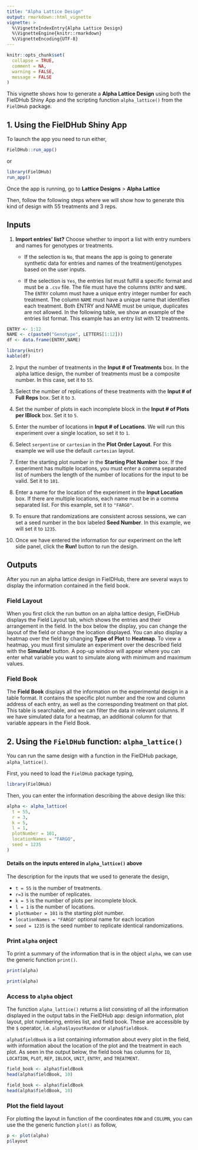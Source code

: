 ```yaml
---
title: "Alpha Lattice Design"
output: rmarkdown::html_vignette
vignette: >
  %\VignetteIndexEntry{Alpha Lattice Design}
  %\VignetteEngine{knitr::rmarkdown}
  %\VignetteEncoding{UTF-8}
---
```


```r
knitr::opts_chunk$set(
  collapse = TRUE,
  comment = NA,
  warning = FALSE, 
  message = FALSE
)
```

This vignette shows how to generate a **Alpha Lattice Design** using both the FielDHub Shiny App and the scripting function `alpha_lattice()` from the `FielDHub` package.

## 1. Using the FielDHub Shiny App

To launch the app you need to run either,

```r
FielDHub::run_app()
```

or

```r
library(FielDHub)
run_app()
```

Once the app is running, go to **Lattice Designs** > **Alpha Lattice**

Then, follow the following steps where we will show how to generate this kind of design with 55 treatments and 3 reps.

## Inputs

1. **Import entries' list?** Choose whether to import a list with entry numbers and names for genotypes or treatments.
    * If the selection is `No`, that means the app is going to generate synthetic data for entries and names of the treatment/genotypes based on the user inputs.

    * If the selection is `Yes`, the entries list must fulfill a specific format and must be a `.csv` file. The file must have the columns `ENTRY` and `NAME`. The `ENTRY` column must have a unique entry integer number for each treatment. The column `NAME` must have a unique name that identifies each treatment. Both ENTRY and NAME must be unique, duplicates are not allowed. In the following table, we show an example of the entries list format. This example has an entry list with 12 treatments. 

```r
ENTRY <- 1:12
NAME <- c(paste0("Genotype", LETTERS[1:12]))
df <- data.frame(ENTRY,NAME)
```


```r
library(knitr)
kable(df)
```

2. Input the number of treatments in the **Input # of Treatments** box. In the alpha lattice design, the number of treatments must be a composite number. In this case, set it to `55`.

3. Select the number of replications of these treatments with the **Input # of Full Reps** box. Set it to `3`.

4. Set the number of plots in each incomplete block in the **Input # of Plots per IBlock** box. Set it to `5`.

5. Enter the number of locations in **Input # of Locations**. We will run this experiment over a single location, so set it to `1`.

6. Select `serpentine` or `cartesian` in the **Plot Order Layout**. For this example we will use the default `cartesian` layout.

7. Enter the starting plot number in the **Starting Plot Number** box. If the experiment has multiple locations, you must enter a comma separated list of numbers the length of the number of locations for the input to be valid. Set it to `101`.

8. Enter a name for the location of the experiment in the **Input Location** box. If there are multiple locations, each name must be in a comma separated list. For this example, set it to `"FARGO"`.

9. To ensure that randomizations are consistent across sessions, we can set a seed number in the box labeled **Seed Number**. In this example, we will set it to `1235`. 

10. Once we have entered the information for our experiment on the left side panel, click the **Run!** button to run the design.

## Outputs

After you run an alpha lattice design in FielDHub, there are several ways to display the information contained in the field book. 

### Field Layout

When you first click the run button on an alpha lattice design, FielDHub displays the Field Layout tab, which shows the entries and their arrangement in the field. In the box below the display, you can change the layout of the field or change the location displayed. 
You can also display a heatmap over the field by changing **Type of Plot** to **Heatmap**. To view a heatmap, you must first simulate an experiment over the described field with the **Simulate!** button. A pop-up window will appear where you can enter what variable you want to simulate along with minimum and maximum values. 

### Field Book

The **Field Book** displays all the information on the experimental design in a table format. It contains the specific plot number and the row and column address of each entry, as well as the corresponding treatment on that plot. This table is searchable, and we can filter the data in relevant columns. If we have simulated data for a heatmap, an additional column for that variable appears in the Field Book. 

## 2. Using the `FielDHub` function: `alpha_lattice()`

You can run the same design with a function in the FielDHub package, `alpha_lattice()`.

First, you need to load the `FielDHub` package typing,

```r
library(FielDHub)
```

Then, you can enter the information describing the above design like this:

```r
alpha <- alpha_lattice(
  t = 55,
  r = 3,  
  k = 5, 
  l = 1,      
  plotNumber = 101, 
  locationNames = "FARGO", 
  seed = 1235
)
```

#### Details on the inputs entered in `alpha_lattice()` above

The description for the inputs that we used to generate the design,

*   `t = 55` is the number of treatments.
*   `r=3` is the number of replicates.
*   `k = 5` is the number of plots per incomplete block.
*   `l = 1` is the number of locations.
*   `plotNumber = 101` is the starting plot number.
*   `locationNames = "FARGO"` optional name for each location
*   `seed = 1235` is the seed number to replicate identical randomizations.


### Print `alpha` onject

To print a summary of the information that is in the object `alpha`, we can use the generic function `print()`. 

```r
print(alpha)
```

```r
print(alpha)
```


### Access to `alpha` object

The function `alpha_lattice()` returns a list consisting of all the information displayed in the output tabs in the FielDHub app: design information, plot layout, plot numbering, entries list, and field book. These are accessible by the `$` operator, i.e. `alpha$layoutRandom` or `alpha$fieldBook`. 

`alpha$fieldBook` is a list containing information about every plot in the field, with information about the location of the plot and the treatment in each plot. As seen in the output below, the field book has columns for `ID`, `LOCATION`, `PLOT`, `REP`, `IBLOCK`, `UNIT`, `ENTRY`, and `TREATMENT`.


```r
field_book <- alpha$fieldBook
head(alpha$fieldBook, 10)
```

```r
field_book <- alpha$fieldBook
head(alpha$fieldBook, 10)
```

### Plot the field layout

For plotting the layout in function of the coordinates `ROW` and `COLUMN`, you can use the the generic function `plot()` as follow,


```r
p <- plot(alpha)
p$layout
```


<br>
<br>
<br>